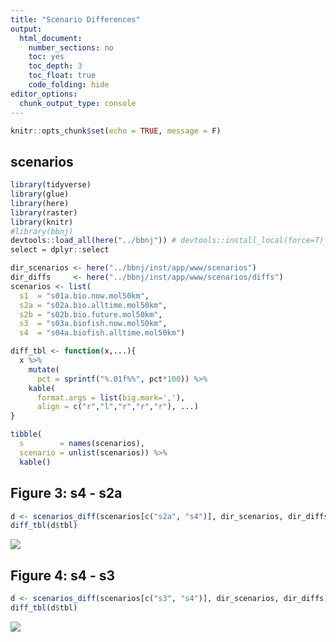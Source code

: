 ```yaml
---
title: "Scenario Differences"
output:
  html_document:
    number_sections: no
    toc: yes
    toc_depth: 3
    toc_float: true
    code_folding: hide
editor_options: 
  chunk_output_type: console
---
```


```r
knitr::opts_chunk$set(echo = TRUE, message = F)
```

## scenarios

```r
library(tidyverse)
library(glue)
library(here)
library(raster)
library(knitr)
#library(bbnj)
devtools::load_all(here("../bbnj")) # devtools::install_local(force=T)
select = dplyr::select

dir_scenarios <- here("../bbnj/inst/app/www/scenarios")
dir_diffs     <- here("../bbnj/inst/app/www/scenarios/diffs")
scenarios <- list(
  s1  = "s01a.bio.now.mol50km",
  s2a = "s02a.bio.alltime.mol50km",
  s2b = "s02b.bio.future.mol50km",
  s3  = "s03a.biofish.now.mol50km",
  s4  = "s04a.biofish.alltime.mol50km")

diff_tbl <- function(x,...){
  x %>% 
    mutate(
      pct = sprintf("%.01f%%", pct*100)) %>% 
    kable(
      format.args = list(big.mark=','), 
      align = c("r","l","r","r","r"), ...)
}

tibble(
  s        = names(scenarios),
  scenario = unlist(scenarios)) %>% 
  kable()
```

## Figure 3: s4 - s2a

```r
d <- scenarios_diff(scenarios[c("s2a", "s4")], dir_scenarios, dir_diffs)
diff_tbl(d$tbl)
```

![](`r d$png`)

## Figure 4: s4 - s3

```r
d <- scenarios_diff(scenarios[c("s3", "s4")], dir_scenarios, dir_diffs)
diff_tbl(d$tbl)
```

![](`r d$png`)

